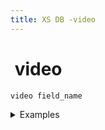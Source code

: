 ```yaml
---
title: XS DB -video
---
```


# <img src="../assets/docuBadge (11).png" alt="" data-size="line"> video <a href="#xs-video" id="xs-video"></a>

`video field_name`

<details>

<summary>Examples</summary>

```javascript
video tutorial      // A video field for tutorial content
video promo        // A video field for promotional content
video recording    // A video field for recorded content
```

</details>
